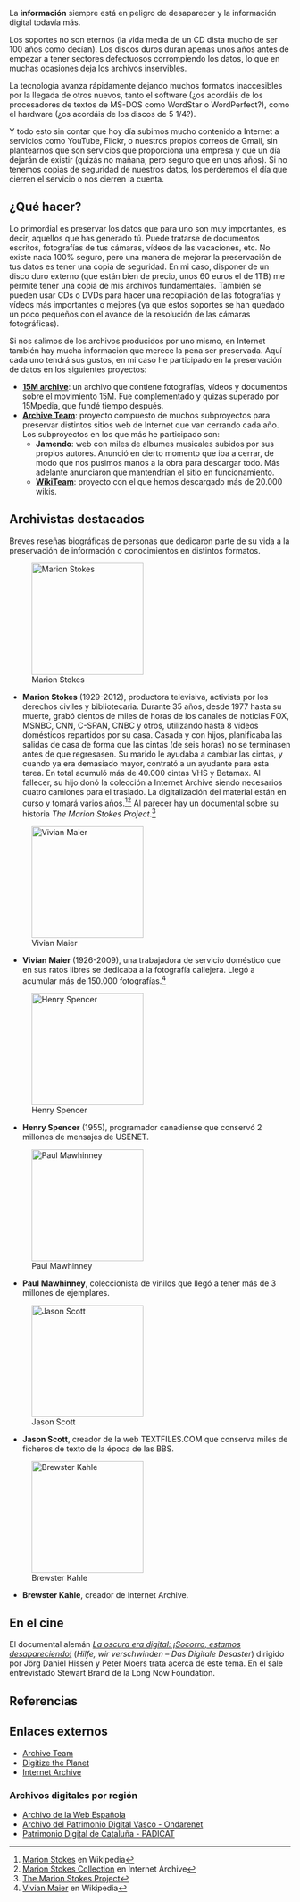 {{header|1=Preservación digital}}

{{youtube|id=jzQyHLd8jYo|align=right}}

La '''información''' siempre está en peligro de desaparecer y la información digital todavía más.

Los soportes no son eternos (la vida media de un CD dista mucho de ser 100 años como decían). Los discos duros duran apenas unos años antes de empezar a tener sectores defectuosos corrompiendo los datos, lo que en muchas ocasiones deja los archivos inservibles.

La tecnología avanza rápidamente dejando muchos formatos inaccesibles por la llegada de otros nuevos, tanto el software (¿os acordáis de los procesadores de textos de MS-DOS como WordStar o WordPerfect?), como el hardware (¿os acordáis de los discos de 5 1/4?).

Y todo esto sin contar que hoy día subimos mucho contenido a Internet a servicios como YouTube, Flickr, o nuestros propios correos de Gmail, sin plantearnos que son servicios que proporciona una empresa y que un día dejarán de existir (quizás no mañana, pero seguro que en unos años). Si no tenemos copias de seguridad de nuestros datos, los perderemos el día que cierren el servicio o nos cierren la cuenta.

== ¿Qué hacer? ==

{{youtube|id=AYbtSpB8pPE|align=right}}

Lo primordial es preservar los datos que para uno son muy importantes, es decir, aquellos que has generado tú. Puede tratarse de documentos escritos, fotografías de tus cámaras, vídeos de las vacaciones, etc. No existe nada 100% seguro, pero una manera de mejorar la preservación de tus datos es tener una copia de seguridad. En mi caso, disponer de un disco duro externo (que están bien de precio, unos 60 euros el de 1TB) me permite tener una copia de mis archivos fundamentales. También se pueden usar CDs o DVDs para hacer una recopilación de las fotografías y vídeos más importantes o mejores (ya que estos soportes se han quedado un poco pequeños con el avance de la resolución de las cámaras fotográficas).

Si nos salimos de los archivos producidos por uno mismo, en Internet también hay mucha información que merece la pena ser preservada. Aquí cada uno tendrá sus gustos, en mi caso he participado en la preservación de datos en los siguientes proyectos:

* '''[http://archive.org/details/spanishrevolution 15M archive]''': un archivo que contiene fotografías, vídeos y documentos sobre el movimiento 15M. Fue complementado y quizás superado por 15Mpedia, que fundé tiempo después.
* '''[http://archiveteam.org Archive Team]''': proyecto compuesto de muchos subproyectos para preservar distintos sitios web de Internet que van cerrando cada año. Los subproyectos en los que más he participado son:
** '''Jamendo''': web con miles de albumes musicales subidos por sus propios autores. Anunció en cierto momento que iba a cerrar, de modo que nos pusimos manos a la obra para descargar todo. Más adelante anunciaron que mantendrían el sitio en funcionamiento.
** '''[https://github.com/WikiTeam/wikiteam WikiTeam]''': proyecto con el que hemos descargado más de 20.000 wikis.

== Archivistas destacados ==

Breves reseñas biográficas de personas que dedicaron parte de su vida a la preservación de información o conocimientos en distintos formatos.

[[File:marion-stokes.jpg|thumb|right|200px|Marion Stokes]]
* '''Marion Stokes''' (1929-2012), productora televisiva, activista por los derechos civiles y bibliotecaria. Durante 35 años, desde 1977 hasta su muerte, grabó cientos de miles de horas de los canales de noticias FOX, MSNBC, CNN, C-SPAN, CNBC y otros, utilizando hasta 8 vídeos domésticos repartidos por su casa. Casada y con hijos, planificaba las salidas de casa de forma que las cintas (de seis horas) no se terminasen antes de que regresasen. Su marido le ayudaba a cambiar las cintas, y cuando ya era demasiado mayor, contrató a un ayudante para esta tarea. En total acumuló más de 40.000 cintas VHS y Betamax. Al fallecer, su hijo donó la colección a Internet Archive siendo necesarios cuatro camiones para el traslado. La digitalización del material están en curso y tomará varios años.<ref>[https://en.wikipedia.org/wiki/Marion_Stokes Marion Stokes] en Wikipedia</ref><ref>[https://archive.org/details/marionstokes Marion Stokes Collection] en Internet Archive</ref> Al parecer hay un documental sobre su historia ''The Marion Stokes Project''.<ref>[https://www.tfiny.org/films/detail/the_marion_stokes_project The Marion Stokes Project]</ref>

{{clear}}

[[File:vivian-maier.jpg|thumb|right|200px|Vivian Maier]]
* '''Vivian Maier''' (1926-2009), una trabajadora de servicio doméstico que en sus ratos libres se dedicaba a la fotografía callejera. Llegó a acumular más de 150.000 fotografías.<ref>[https://en.wikipedia.org/wiki/Vivian_Maier Vivian Maier] en Wikipedia</ref>

{{clear}}

[[File:henry-spencer.jpg|thumb|right|200px|Henry Spencer]]
* '''Henry Spencer''' (1955), programador canadiense que conservó 2 millones de mensajes de USENET.

{{clear}}

[[File:paul-mawhinney.jpg|thumb|right|200px|Paul Mawhinney]]
* '''Paul Mawhinney''', coleccionista de vinilos que llegó a tener más de 3 millones de ejemplares.

{{clear}}

[[File:jason-scott.jpg|thumb|right|200px|Jason Scott]]
* '''Jason Scott''', creador de la web TEXTFILES.COM que conserva miles de ficheros de texto de la época de las BBS.

{{clear}}

[[File:brewster-kahle.jpg|thumb|right|200px|Brewster Kahle]]
* '''Brewster Kahle''', creador de Internet Archive.

{{clear}}

== En el cine ==

El documental alemán ''[https://www.youtube.com/watch?v=jzQyHLd8jYo La oscura era digital: ¡Socorro, estamos desapareciendo!]'' (''Hilfe, wir verschwinden – Das Digitale Desaster'') dirigido por Jörg Daniel Hissen y Peter Moers trata acerca de este tema. En él sale entrevistado Stewart Brand de la Long Now Foundation.

<!--

https://www.filmaffinity.com/es/userlist.php?user_id=397713&list_id=1050

-->

== Referencias ==

{{reflist}}
{{reflist-end}}

== Enlaces externos ==

* [http://archiveteam.org Archive Team]
* [http://digitize.archiveteam.org Digitize the Planet]
* [https://archive.org Internet Archive]

=== Archivos digitales por región ===

* [http://www.bne.es/es/Colecciones/ArchivoWeb/ Archivo de la Web Española]
* [http://www.euskadi.eus/ondarenet/ Archivo del Patrimonio Digital Vasco - Ondarenet]
* [https://www.padicat.cat Patrimonio Digital de Cataluña - PADICAT]

{{footer}}
